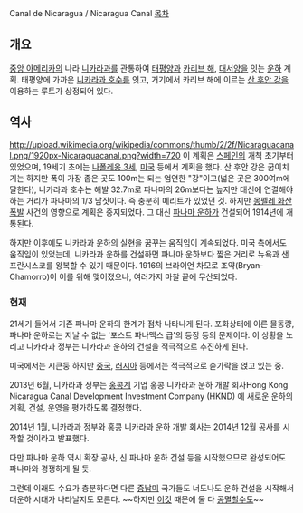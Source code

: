 Canal de Nicaragua / Nicaragua Canal
[[목차]]

== 개요 ==
[[중앙 아메리카]]의 나라 [[니카라과]]를 관통하여 [[태평양]]과 [[카리브 해]], [[대서양]]을 잇는 [[운하]] 계획. 태평양에 가까운 [[니카라과 호수]]를 잇고, 거기에서 카리브 해에 이르는 [[산 후안 강]]을 이용하는 루트가 상정되어 있다.

== 역사 ==
http://upload.wikimedia.org/wikipedia/commons/thumb/2/2f/Nicaraguacanal.png/1920px-Nicaraguacanal.png?width=720 이 계획은 [[스페인]]의 개척 초기부터 있었으며, 19세기 초에는 [[나폴레옹 3세]], [[미국]] 등에서 계획을 했다. 산 후안 강은 굽이치기는 하지만 폭이 가장 좁은 곳도 100m는 되는 엄연한 "강"이고(넓은 곳은 300여m에 달한다), 니카라과 호수는 해발 32.7m로 파나마의 26m보다는 높지만 대신에 연결해야 하는 거리가 파나마의 1/3 남짓이다. 즉 충분히 메리트가 있었던 것. 하지만 [[몽펠레 화산폭발]] 사건의 영향으로 계획은 중지되었다. 그 대신 [[파나마 운하]]가 건설되어 1914년에 개통된다.

하지만 이후에도 니카라과 운하의 실현을 꿈꾸는 움직임이 계속되었다. 미국 측에서도 움직임이 있었는데, 니카라과 운하를 건설하면 파나마 운하보다 짧은 거리로 뉴욕과 샌프란시스코를 왕복할 수 있기 때문이다. 1916의 브라이언 차모로 조약(Bryan-Chamorro)이 이를 위해 맺어졌으나, 여러가지 마찰 끝에 무산되었다.

=== 현재 ===
21세기 들어서 기존 파나마 운하의 한계가 점차 나타나게 된다. 포화상태에 이른 물동량, 파나마 운하로는 지날 수 없는 '포스트 파나맥스 급'의 등장 등의 문제이다. 이 상황을 노리고 니카라과 정부는 니카라과 운하의 건설을 적극적으로 추진하게 된다.

미국에서는 시큰둥 하지만 [[중국]], [[러시아]] 등에서는 적극적으로 숟가락을 얹고 있는 중.

2013년 6월, 니카라과 정부는 [[홍콩]]계 기업 홍콩 니카라과 운하 개발 회사Hong Kong Nicaragua Canal Development Investment Company (HKND) 에 새로운 운하의 계획, 건설, 운영을 평가하도록 결정했다. 

2014년 1월, 니카라과 정부와 홍콩 니카라과 운하 개발 회사는 2014년 12월 공사를 시작할 것이라고 발표했다.

다만 파나마 운하 역시 확장 공사, 신 파나마 운하 건설 등을 시작했으므로 완성되어도 파나마와 경쟁하게 될 듯.

그런데 이래도 수요가 충분하다면 다른 [[중남미]] 국가들도 너도나도 운하 건설을 시작해서 대운하 시대가 나타날지도 모른다. ~~하지만 [[북극항로|이것]] 때문에 둘 다 [[공멸]]할수도~~
